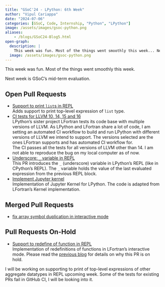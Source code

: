 ```yaml
---
title: "GSoC'24 - LPython: 6th Week"
author: "Vipul Cariappa"
date: "2024-07-06"
categories: [GSoC, Code, Internship, "Python", "LPython"]
image: /assets/images/gsoc-python.png
aliases:
    - /blogs/GSoC24-Blog5.html
open-graph:
  description: |
    This week was fun. Most of the things went smoothly this week... Next week is GSoC's mid-term evaluation...
  image: /assets/images/gsoc-python.png
---
```



This week was fun. Most of the things went smoothly this week.

Next week is GSoC's mid-term evaluation.

## Open Pull Requests
- [Support to print `list`s in REPL](https://github.com/lcompilers/lpython/pull/2752)<br>
Adds support to print top-level expression of `list` type.
- [CI tests for LLVM 10, 14, 15 and 16](https://github.com/lcompilers/lpython/pull/2754)<br>
LPython's sister project LFortran tests its code base with multiple versions of LLVM. As LPython and LFortran share a lot of code, I am setting an automated CI workflow to build and run LPython with different versions of LLVM we intend to support. The versions selected are the ones LFortran supports and has automated CI workflow for.<br>
The CI passes all the tests for all versions of LLVM other than 14. I am not able to reproduce the bug on my local computer as of now.
- [Underscore: `_` variable in REPL](https://github.com/lcompilers/lpython/pull/2755)<br>
This PR introduces the `_` (underscore) variable in LPython's REPL (like in CPython's REPL). The `_` variable holds the value of the last evaluated expression from the previous REPL block.
- [Implement Jupyter kernel](https://github.com/lcompilers/lpython/pull/2756)<br>
Implementation of Jupyter Kernel for LPython. The code is adapted from LFortran's Kernel implementation.

## Merged Pull Requests
- [fix array symbol duplication in interactive mode](https://github.com/lcompilers/lpython/pull/2734)

## Pull Requests On-Hold
- [Support to redefine of function in REPL](https://github.com/lfortran/lfortran/pull/4391)<br>
Implementation of redefinitions of functions in LFortran's interactive mode. Please read the [previous blog](https://www.vipulcariappa.xyz/blogs/GSoC24-Blog4.html) for details on why this PR is on hold.

I will be working on supporting to print of top-level expressions of other aggregate datatypes in REPL upcoming week. Some of the tests for existing PRs fail in GitHub CI, I will be looking into it.
